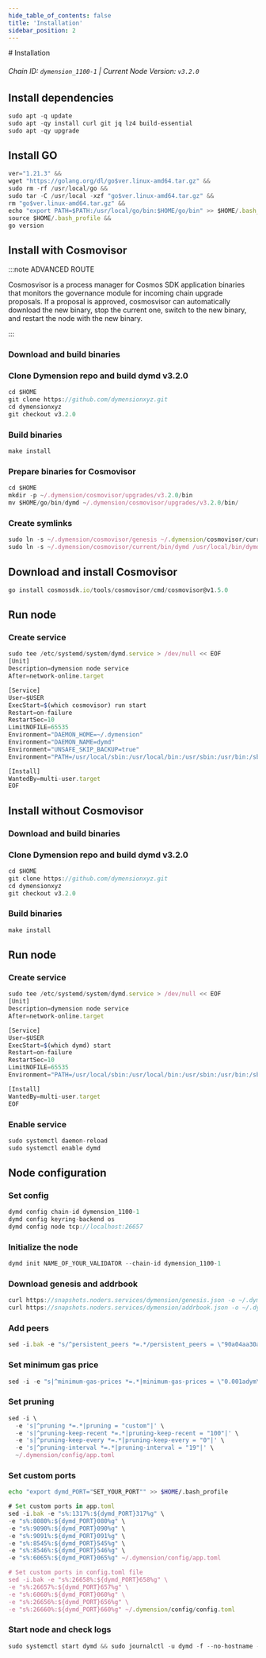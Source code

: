 ```yaml
---
hide_table_of_contents: false
title: 'Installation'
sidebar_position: 2
---
```


<div class="h1-with-icon icon-dymension">
  # Installation
</div>

###### Chain ID: `dymension_1100-1` | Current Node Version: `v3.2.0`

## Install dependencies

```js
sudo apt -q update
sudo apt -qy install curl git jq lz4 build-essential
sudo apt -qy upgrade
```

## Install GO

```js
ver="1.21.3" &&
wget "https://golang.org/dl/go$ver.linux-amd64.tar.gz" &&
sudo rm -rf /usr/local/go &&
sudo tar -C /usr/local -xzf "go$ver.linux-amd64.tar.gz" &&
rm "go$ver.linux-amd64.tar.gz" &&
echo "export PATH=$PATH:/usr/local/go/bin:$HOME/go/bin" >> $HOME/.bash_profile &&
source $HOME/.bash_profile &&
go version
```

## Install with Cosmovisor

:::note ADVANCED ROUTE

Cosmosvisor is a process manager for Cosmos SDK application binaries that monitors the governance module for incoming chain upgrade proposals. If a proposal is approved, cosmosvisor can automatically download the new binary, stop the current one, switch to the new binary, and restart the node with the new binary.

:::

### Download and build binaries

### Clone Dymension repo and build dymd v3.2.0

```js
cd $HOME
git clone https://github.com/dymensionxyz.git
cd dymensionxyz
git checkout v3.2.0
```

### Build binaries

```js
make install
```

### Prepare binaries for Cosmovisor

```js
cd $HOME
mkdir -p ~/.dymension/cosmovisor/upgrades/v3.2.0/bin
mv $HOME/go/bin/dymd ~/.dymension/cosmovisor/upgrades/v3.2.0/bin/
```

### Create symlinks

```js
sudo ln -s ~/.dymension/cosmovisor/genesis ~/.dymension/cosmovisor/current -f
sudo ln -s ~/.dymension/cosmovisor/current/bin/dymd /usr/local/bin/dymd -f
```

## Download and install Cosmovisor

```js
go install cosmossdk.io/tools/cosmovisor/cmd/cosmovisor@v1.5.0
```

## Run node

### Create service

```js
sudo tee /etc/systemd/system/dymd.service > /dev/null << EOF
[Unit]
Description=dymension node service
After=network-online.target

[Service]
User=$USER
ExecStart=$(which cosmovisor) run start
Restart=on-failure
RestartSec=10
LimitNOFILE=65535
Environment="DAEMON_HOME=~/.dymension"
Environment="DAEMON_NAME=dymd"
Environment="UNSAFE_SKIP_BACKUP=true"
Environment="PATH=/usr/local/sbin:/usr/local/bin:/usr/sbin:/usr/bin:/sbin:/bin:/usr/games:/usr/local/games:/snap/bin:~/.dymension/cosmovisor/current/bin"

[Install]
WantedBy=multi-user.target
EOF
```

## Install without Cosmovisor

### Download and build binaries

### Clone Dymension repo and build dymd v3.2.0

```js
cd $HOME
git clone https://github.com/dymensionxyz.git
cd dymensionxyz
git checkout v3.2.0
```

### Build binaries

```js
make install
```

## Run node

### Create service

```js
sudo tee /etc/systemd/system/dymd.service > /dev/null << EOF
[Unit]
Description=dymension node service
After=network-online.target

[Service]
User=$USER
ExecStart=$(which dymd) start
Restart=on-failure
RestartSec=10
LimitNOFILE=65535
Environment="PATH=/usr/local/sbin:/usr/local/bin:/usr/sbin:/usr/bin:/sbin:/bin:/usr/games:/usr/local/games:/snap/bin"

[Install]
WantedBy=multi-user.target
EOF
```

### Enable service

```js
sudo systemctl daemon-reload
sudo systemctl enable dymd
```

## Node configuration

### Set config

```js
dymd config chain-id dymension_1100-1
dymd config keyring-backend os
dymd config node tcp://localhost:26657
```

### Initialize the node

```js
dymd init NAME_OF_YOUR_VALIDATOR --chain-id dymension_1100-1
```

### Download genesis and addrbook

```js
curl https://snapshots.noders.services/dymension/genesis.json -o ~/.dymension/config/genesis.json
curl https://snapshots.noders.services/dymension/addrbook.json -o ~/.dymension/config/addrbook.json
```

### Add peers

```js
sed -i.bak -e "s/^persistent_peers *=.*/persistent_peers = \"90a04aa30a26d38bc79e71d7ff7c7a89ffd91c66@dymension-rpc.noders.services:20556\"/" ~/.dymension/config/config.toml
```

### Set minimum gas price

```js
sed -i -e "s|^minimum-gas-prices *=.*|minimum-gas-prices = \"0.001adym\"|" ~/.dymension/config/app.toml
```

### Set pruning

```js
sed -i \
  -e 's|^pruning *=.*|pruning = "custom"|' \
  -e 's|^pruning-keep-recent *=.*|pruning-keep-recent = "100"|' \
  -e 's|^pruning-keep-every *=.*|pruning-keep-every = "0"|' \
  -e 's|^pruning-interval *=.*|pruning-interval = "19"|' \
  ~/.dymension/config/app.toml
```

### Set custom ports

```bash
echo "export dymd_PORT="SET_YOUR_PORT"" >> $HOME/.bash_profile
```

```js
# Set custom ports in app.toml
sed -i.bak -e "s%:1317%:${dymd_PORT}317%g" \
-e "s%:8080%:${dymd_PORT}080%g" \
-e "s%:9090%:${dymd_PORT}090%g" \
-e "s%:9091%:${dymd_PORT}091%g" \
-e "s%:8545%:${dymd_PORT}545%g" \
-e "s%:8546%:${dymd_PORT}546%g" \
-e "s%:6065%:${dymd_PORT}065%g" ~/.dymension/config/app.toml

# Set custom ports in config.toml file
sed -i.bak -e "s%:26658%:${dymd_PORT}658%g" \
-e "s%:26657%:${dymd_PORT}657%g" \
-e "s%:6060%:${dymd_PORT}060%g" \
-e "s%:26656%:${dymd_PORT}656%g" \
-e "s%:26660%:${dymd_PORT}660%g" ~/.dymension/config/config.toml
```

### Start node and check logs

```js
sudo systemctl start dymd && sudo journalctl -u dymd -f --no-hostname -o cat
```

